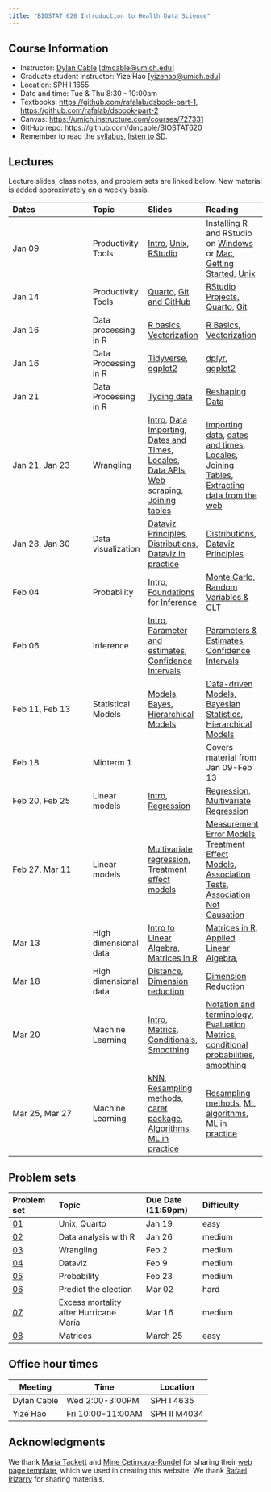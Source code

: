 ```yaml
---
title: "BIOSTAT 620 Introduction to Health Data Science"
---
```


## Course Information

* Instructor: [Dylan Cable](https://sph.umich.edu/faculty-profiles/cable-dylan.html) [[dmcable@umich.edu](mailto:dmcable@umich.edu)]
* Graduate student instructor:  Yize Hao [[yizehao@umich.edu](mailto:yizehao@umich.edu)]
* Location: SPH I 1655
* Date and time: Tue & Thu 8:30 - 10:00am
* Textbooks: <https://github.com/rafalab/dsbook-part-1>, <https://github.com/rafalab/dsbook-part-2>
* Canvas: <https://umich.instructure.com/courses/727331>
* GitHub repo: <https://github.com/dmcable/BIOSTAT620>
* Remember to read the [syllabus](syllabus.qmd), [listen to SD](https://www.youtube.com/embed/aL_fP5axQV4).

## Lectures 

Lecture slides, class notes, and problem sets are linked below. New material is added approximately on a weekly basis.

| Dates   | Topic  |    Slides | Reading |
|:-------------------|:---------|:----------|:----------|
| Jan 09 | Productivity Tools| [Intro](slides/00-intro.qmd), [Unix](slides/productivity/01-unix.qmd), [RStudio](slides/productivity/02-rstudio.qmd)| Installing R and RStudio on [Windows](https://teacherscollege.screenstepslive.com/a/1108074-install-r-and-rstudio-for-windows) or [Mac](https://teacherscollege.screenstepslive.com/a/1135059-install-r-and-rstudio-for-mac), [Getting Started](http://rafalab.dfci.harvard.edu/dsbook-part-1/R/getting-started.html), [Unix](http://rafalab.dfci.harvard.edu/dsbook-part-1/productivity/unix.html)|
| Jan 14| Productivity Tools|  [Quarto](slides/productivity/03-quarto.qmd), [Git and GitHub](slides/productivity/04-git.qmd) | [RStudio Projects, Quarto](https://rafalab.dfci.harvard.edu/dsbook-part-1/productivity/reproducible-projects.html), [Git](http://rafalab.dfci.harvard.edu/dsbook-part-1/productivity/git.html) |
Jan 16 | Data processing in R | [R basics](slides/R/05-r-basics.qmd), [Vectorization](slides/R/06-vectorization.qmd) |  [R Basics](http://rafalab.dfci.harvard.edu/dsbook-part-1/R/R-basics.html), [Vectorization](http://rafalab.dfci.harvard.edu/dsbook-part-1/R/programming-basics.html#sec-vectorization) |
|Jan 16 | Data Processing in R | [Tidyverse](slides/R/07-tidyverse.qmd), [ggplot2](slides/R/08-ggplot2.qmd) | [dplyr](http://rafalab.dfci.harvard.edu/dsbook-part-1/R/tidyverse.html), [ggplot2](http://rafalab.dfci.harvard.edu/dsbook-part-1/dataviz/ggplot2.html) |
| Jan 21 | Data Processing in R | [Tyding data](slides/R/09-tidyr.qmd) | [Reshaping Data](http://rafalab.dfci.harvard.edu/dsbook-part-1/wrangling/reshaping-data.html)
| Jan 21, Jan 23 | Wrangling  | [Intro](slides/wrangling/10-intro-to-wrangling.qmd), [Data Importing](slides/wrangling/11-importing-files.qmd), [Dates and Times](slides/wrangling/12-dates-and-times.qmd), [Locales](slides/wrangling/13-locales.qmd), [Data APIs](slides/wrangling/14-data-apis.qmd), [Web scraping](slides/wrangling/15-web-scraping.qmd), [Joining tables](slides/wrangling/16-joining-tables.qmd) | [Importing data](https://rafalab.dfci.harvard.edu/dsbook-part-1/R/importing-data.html), [dates and times](http://rafalab.dfci.harvard.edu/dsbook-part-1/wrangling/dates-and-times.html), [Locales](https://rafalab.dfci.harvard.edu/dsbook-part-1/wrangling/locales.html), [Joining Tables](http://rafalab.dfci.harvard.edu/dsbook-part-1/wrangling/joining-tables.html), [Extracting data from the web](https://rafalab.dfci.harvard.edu/dsbook-part-1/wrangling/web-scraping.html)|
| Jan 28, Jan 30 | Data visualization  | [Dataviz Principles](slides/dataviz/17-dataviz-principles.qmd), [Distributions](slides/dataviz/18-distributions.qmd), [Dataviz in practice](slides/dataviz/19-dataviz-in-practice.qmd)| [Distributions](http://rafalab.dfci.harvard.edu/dsbook-part-1/dataviz/distributions.html), [Dataviz Principles](http://rafalab.dfci.harvard.edu/dsbook-part-1/dataviz/dataviz-principles.html) 
| Feb 04 | Probability   | [Intro](slides/prob/20-intro-to-prob.qmd), [Foundations for Inference](slides/prob/21-inference-foundations.qmd)| [Monte Carlo](http://rafalab.dfci.harvard.edu/dsbook-part-2/prob/continuous-probability.html#monte-carlo), [Random Variables & CLT](http://rafalab.dfci.harvard.edu/dsbook-part-2/prob/random-variables-sampling-models-clt.html)|
| Feb 06 | Inference | [Intro](slides/inference/22-intro-inference.qmd), [Parameter and estimates](slides/inference/23-parameters-estimates.qmd), [Confidence Intervals](slides/inference/24-confidence-intervals.qmd) | [Parameters & Estimates](http://rafalab.dfci.harvard.edu/dsbook-part-2/inference/parameters-estimates.html), [Confidence Intervals](http://rafalab.dfci.harvard.edu/dsbook-part-2/inference/confidence-intervals.html) |
| Feb 11, Feb 13 | Statistical Models | [Models](slides/inference/25-models.qmd), [Bayes](slides/inference/26-bayes.qmd), [Hierarchical Models](slides/inference/27-hierarchical-models.qmd) | [Data-driven Models](http://rafalab.dfci.harvard.edu/dsbook-part-2/inference/models.html),  [Bayesian Statistics](http://rafalab.dfci.harvard.edu/dsbook-part-2/inference/bayes.html), [Hierarchical Models](http://rafalab.dfci.harvard.edu/dsbook-part-2/inference/hierarchical-models.html) |
| Feb 18 | Midterm 1 | | Covers material from Jan 09-Feb 13|
| Feb 20, Feb 25 |  Linear models  | [Intro](slides/linear-models/28-intro-to-linear-models.qmd), [Regression](slides/linear-models/29-regression.qmd) |  [Regression](http://rafalab.dfci.harvard.edu/dsbook-part-2/linear-models/regression.html), [Multivariate Regression](http://rafalab.dfci.harvard.edu/dsbook-part-2/linear-models/multivariate-regression.html) |
| Feb 27, Mar 11 |  Linear models  | [Multivariate regression](slides/linear-models/30-multivariate-regression.qmd), [Treatment effect models](slides/linear-models/31-treatment-effect-models.qmd) |  [Measurement Error Models](http://rafalab.dfci.harvard.edu/dsbook-part-2/linear-models/measurement-error-models.html), [Treatment Effect Models](http://rafalab.dfci.harvard.edu/dsbook-part-2/linear-models/treatment-effect-models.html), [Association Tests](http://rafalab.dfci.harvard.edu/dsbook-part-2/linear-models/association-tests.html), [Association Not Causation](http://rafalab.dfci.harvard.edu/dsbook-part-2/linear-models/association-not-causation.html) |
Mar 13 | High dimensional data| [Intro to Linear Algebra](slides/highdim/32-linear-algebra-intro.qmd), [Matrices in R](slides/highdim/33-matrices-in-R.qmd) | [Matrices in R](https://rafalab.dfci.harvard.edu/dsbook-part-2/highdim/matrices-in-R.html), [Applied Linear Algebra](https://rafalab.dfci.harvard.edu/dsbook-part-2/highdim/linear-algebra.html), |
| Mar 18 | High dimensional data | [Distance](slides/highdim/34-distance.qmd), [Dimension reduction](slides/highdim/35-dimension-reduction.qmd) |[Dimension Reduction](https://rafalab.dfci.harvard.edu/dsbook-part-2/highdim/dimension-reduction.html) |
| Mar 20 | Machine Learning | [Intro](slides/ml/36-intro-ml.qmd), [Metrics](slides/ml/37-evaluation-metrics.qmd), [Conditionals](slides/ml/38-conditionals.qmd), [Smoothing](slides/ml/39-smoothing.qmd)|[Notation and terminology](https://rafalab.dfci.harvard.edu/dsbook-part-2/ml/notation-and-terminology.html), [Evaluation Metrics](https://rafalab.dfci.harvard.edu/dsbook-part-2/ml/evaluation-metrics.html), [conditional probabilities](https://rafalab.dfci.harvard.edu/dsbook-part-2/ml/conditionals.html), [smoothing](https://rafalab.dfci.harvard.edu/dsbook-part-2/ml/smoothing.html) |
|  Mar 25, Mar 27 | Machine Learning | [kNN](slides/ml/40-knn.qmd), [Resampling methods](slides/ml/41-resampling-methods.qmd), [caret package](slides/ml/42-caret.qmd), [Algorithms](slides/ml/43-algorithms.qmd), [ML in practice](slides/ml/44-ml-in-practice.qmd)|[Resampling methods](https://rafalab.dfci.harvard.edu/dsbook-part-2/ml/resampling-methods.html), [ML algorithms](https://rafalab.dfci.harvard.edu/dsbook-part-2/ml/algorithms.html), [ML in practice](https://rafalab.dfci.harvard.edu/dsbook-part-2/ml/ml-in-practice.html) |


<!--


| Nov 25 | Midterm 2 | | Midterm 2: cover material from Sep 04-Nov 22|
|  Dec 09, Dec 11 | Machine Learning | [kNN](slides/ml/40-knn.qmd), [Resampling methods](slides/ml/41-resampling-methods.qmd), [caret package](slides/ml/42-caret.qmd), [Algorithms](slides/ml/43-algorithms.qmd), [ML in practice](slides/ml/44-ml-in-practice.qmd)|[Resampling methods](https://rafalab.dfci.harvard.edu/dsbook-part-2/ml/resampling-methods.html), [ML algorithms](https://rafalab.dfci.harvard.edu/dsbook-part-2/ml/algorithms.html), [ML in practice](https://rafalab.dfci.harvard.edu/dsbook-part-2/ml/ml-in-practice.html) |
| Dec 16, Dec 18 | Other topics  | [Association is not causation](slides/other-topics/45-association-not-causation.qmd), [Shiny](slides/other-topics/46-shiny.qmd), [Shiny example code](https://github.com/datasciencelabs/2024/tree/main/shiny)| [Association is not causation](https://rafalab.dfci.harvard.edu/dsbook-part-2/linear-models/association-not-causation.html) |
-->

## Problem sets

| Problem set| Topic | Due Date (11:59pm) |  Difficulty |
|:-------|:--------------|:---------|:----------|
[01](psets/pset-01-unix-quarto.html)   |  Unix, Quarto|Jan 19   | easy | 
[02](psets/pset-02-R-data-analysis.html) |  Data analysis with R | Jan 26  |medium | 
[03](psets/pset-03-wrangling.qmd)          | Wrangling | Feb 2   |medium 
[04](psets/pset-04-dataviz.qmd)          | Dataviz | Feb 9   | medium |
| [05](psets/pset-05-prob.qmd)          | Probability | Feb 23   | medium | 
| [06](psets/pset-06-election.qmd)          | Predict the election | Mar 02   |  hard | 
| [07](psets/pset-07-linear-models.qmd)     | Excess mortality after Hurricane María | Mar 16   |  medium | 
| [08](psets/pset-08-matrices.qmd)   | Matrices | March 25  | easy | 


<!--
| [10](psets/pset-10-ml.qmd)          | Digit reading | Dec 16   | hard | 
|Final Project| Your choice | Dec 20   | hard  |-->

## Office hour times

| Meeting | Time  | Location                 |
|---------|----------|------------------------|
| Dylan Cable  | Wed      2:00-3:00PM   |  SPH I 4635   |
| Yize Hao | Fri 10:00-11:00AM     | SPH II M4034      |

## Acknowledgments

We thank [Maria Tackett](https://github.com/matackett) and [Mine Çetinkaya-Rundel](https://github.com/mine-cetinkaya-rundel) for sharing their [web page template](https://github.com/rstudio-conf-2022/teach-ds-course-website/tree/main), which we used in creating this website. We thank [Rafael Irizarry](https://github.com/rafalab) for sharing materials.

